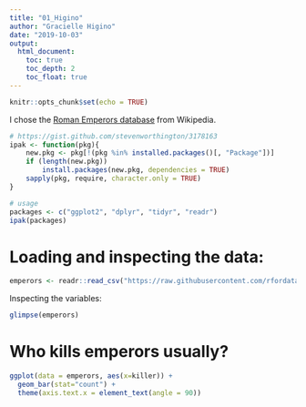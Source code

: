 ```yaml
---
title: "01_Higino"
author: "Gracielle Higino"
date: "2019-10-03"
output:
  html_document:
    toc: true
    toc_depth: 2
    toc_float: true
---
```


```r
knitr::opts_chunk$set(echo = TRUE)
```

I chose the [Roman Emperors database](https://github.com/rfordatascience/tidytuesday/tree/master/data/2019/2019-08-13) from Wikipedia.
```r
# https://gist.github.com/stevenworthington/3178163
ipak <- function(pkg){
    new.pkg <- pkg[!(pkg %in% installed.packages()[, "Package"])]
    if (length(new.pkg)) 
        install.packages(new.pkg, dependencies = TRUE)
    sapply(pkg, require, character.only = TRUE)
}

# usage
packages <- c("ggplot2", "dplyr", "tidyr", "readr")
ipak(packages)
```

# Loading and inspecting the data:
```r
emperors <- readr::read_csv("https://raw.githubusercontent.com/rfordatascience/tidytuesday/master/data/2019/2019-08-13/emperors.csv")
```

Inspecting the variables:
```r
glimpse(emperors)
```

# Who kills emperors usually?
```r
ggplot(data = emperors, aes(x=killer)) +
  geom_bar(stat="count") +
  theme(axis.text.x = element_text(angle = 90))
```

